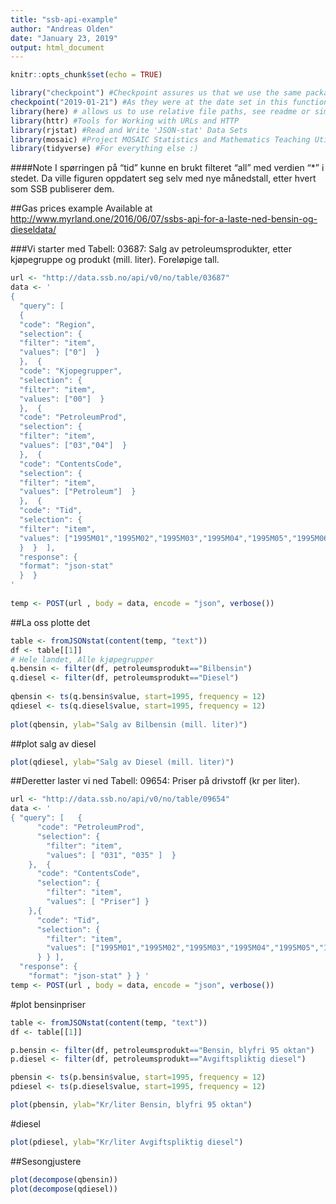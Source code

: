 ```yaml
---
title: "ssb-api-example"
author: "Andreas Olden"
date: "January 23, 2019"
output: html_document
---
```


```r
knitr::opts_chunk$set(echo = TRUE)
```

```r
library("checkpoint") #Checkpoint assures us that we use the same package versions
checkpoint("2019-01-21") #As they were at the date set in this function. i.e "2019-01-21"
library(here) # allows us to use relative file paths, see readme or simulations doc
library(httr) #Tools for Working with URLs and HTTP
library(rjstat) #Read and Write 'JSON-stat' Data Sets
library(mosaic) #Project MOSAIC Statistics and Mathematics Teaching Utilities
library(tidyverse) #For everything else :)

```

####Note
I spørringen på “tid” kunne en brukt filteret “all” med verdien “*” i stedet. Da ville figuren oppdatert seg selv med nye månedstall, etter hvert som SSB publiserer dem. 


##Gas prices example
Available at <http://www.myrland.one/2016/06/07/ssbs-api-for-a-laste-ned-bensin-og-dieseldata/>

###Vi starter med Tabell: 03687: Salg av petroleumsprodukter, etter kjøpegruppe og produkt (mill. liter). Foreløpige tall.

```r
url <- "http://data.ssb.no/api/v0/no/table/03687"
data <- '
{
  "query": [
  {
  "code": "Region",
  "selection": {
  "filter": "item",
  "values": ["0"]  } 
  },  {
  "code": "Kjopegrupper",
  "selection": {
  "filter": "item",
  "values": ["00"]  }
  },  {
  "code": "PetroleumProd",
  "selection": {
  "filter": "item",
  "values": ["03","04"]  }
  },  {
  "code": "ContentsCode",
  "selection": {
  "filter": "item",
  "values": ["Petroleum"]  }
  },  {
  "code": "Tid",
  "selection": {
  "filter": "item",
  "values": ["1995M01","1995M02","1995M03","1995M04","1995M05","1995M06","1995M07","1995M08","1995M09","1995M10","1995M11","1995M12","1996M01","1996M02","1996M03","1996M04","1996M05","1996M06","1996M07","1996M08","1996M09","1996M10","1996M11","1996M12","1997M01","1997M02","1997M03","1997M04","1997M05","1997M06","1997M07","1997M08","1997M09","1997M10","1997M11","1997M12","1998M01","1998M02","1998M03","1998M04","1998M05","1998M06","1998M07","1998M08","1998M09","1998M10","1998M11","1998M12","1999M01","1999M02","1999M03","1999M04","1999M05","1999M06","1999M07","1999M08","1999M09","1999M10","1999M11","1999M12","2000M01","2000M02","2000M03","2000M04","2000M05","2000M06","2000M07","2000M08","2000M09","2000M10","2000M11","2000M12","2001M01","2001M02","2001M03","2001M04","2001M05","2001M06","2001M07","2001M08","2001M09","2001M10","2001M11","2001M12","2002M01","2002M02","2002M03","2002M04","2002M05","2002M06","2002M07","2002M08","2002M09","2002M10","2002M11","2002M12","2003M01","2003M02","2003M03","2003M04","2003M05","2003M06","2003M07","2003M08","2003M09","2003M10","2003M11","2003M12","2004M01","2004M02","2004M03","2004M04","2004M05","2004M06","2004M07","2004M08","2004M09","2004M10","2004M11","2004M12","2005M01","2005M02","2005M03","2005M04","2005M05","2005M06","2005M07","2005M08","2005M09","2005M10","2005M11","2005M12","2006M01","2006M02","2006M03","2006M04","2006M05","2006M06","2006M07","2006M08","2006M09","2006M10","2006M11","2006M12","2007M01","2007M02","2007M03","2007M04","2007M05","2007M06","2007M07","2007M08","2007M09","2007M10","2007M11","2007M12","2008M01","2008M02","2008M03","2008M04","2008M05","2008M06","2008M07","2008M08","2008M09","2008M10","2008M11","2008M12","2009M01","2009M02","2009M03","2009M04","2009M05","2009M06","2009M07","2009M08","2009M09","2009M10","2009M11","2009M12","2010M01","2010M02","2010M03","2010M04","2010M05","2010M06","2010M07","2010M08","2010M09","2010M10","2010M11","2010M12","2011M01","2011M02","2011M03","2011M04","2011M05","2011M06","2011M07","2011M08","2011M09","2011M10","2011M11","2011M12","2012M01","2012M02","2012M03","2012M04","2012M05","2012M06","2012M07","2012M08","2012M09","2012M10","2012M11","2012M12","2013M01","2013M02","2013M03","2013M04","2013M05","2013M06","2013M07","2013M08","2013M09","2013M10","2013M11","2013M12","2014M01","2014M02","2014M03","2014M04","2014M05","2014M06","2014M07","2014M08","2014M09","2014M10","2014M11","2014M12","2015M01","2015M02","2015M03","2015M04","2015M05","2015M06","2015M07","2015M08","2015M09","2015M10","2015M11","2015M12","2016M01","2016M02","2016M03","2016M04"]
  }  }  ],
  "response": {
  "format": "json-stat"
  }  }
'
 
temp <- POST(url , body = data, encode = "json", verbose())
```

##La oss plotte det

```r
table <- fromJSONstat(content(temp, "text"))
df <- table[[1]]
# Hele landet, Alle kjøpegrupper
q.bensin <- filter(df, petroleumsprodukt=="Bilbensin")
q.diesel <- filter(df, petroleumsprodukt=="Diesel")
 
qbensin <- ts(q.bensin$value, start=1995, frequency = 12)
qdiesel <- ts(q.diesel$value, start=1995, frequency = 12)
 
plot(qbensin, ylab="Salg av Bilbensin (mill. liter)")
```

##plot salg av diesel
```r
plot(qdiesel, ylab="Salg av Diesel (mill. liter)")
```

##Deretter laster vi ned Tabell: 09654: Priser på drivstoff (kr per liter).

```r
url <- "http://data.ssb.no/api/v0/no/table/09654"
data <- '
{ "query": [   {
      "code": "PetroleumProd",
      "selection": {
        "filter": "item",
        "values": [ "031", "035" ]  }
    },  {
      "code": "ContentsCode",
      "selection": {
        "filter": "item",
        "values": [ "Priser"] }
    },{
      "code": "Tid",
      "selection": {
        "filter": "item",
        "values": ["1995M01","1995M02","1995M03","1995M04","1995M05","1995M06","1995M07","1995M08","1995M09","1995M10","1995M11","1995M12","1996M01","1996M02","1996M03","1996M04","1996M05","1996M06","1996M07","1996M08","1996M09","1996M10","1996M11","1996M12","1997M01","1997M02","1997M03","1997M04","1997M05","1997M06","1997M07","1997M08","1997M09","1997M10","1997M11","1997M12","1998M01","1998M02","1998M03","1998M04","1998M05","1998M06","1998M07","1998M08","1998M09","1998M10","1998M11","1998M12","1999M01","1999M02","1999M03","1999M04","1999M05","1999M06","1999M07","1999M08","1999M09","1999M10","1999M11","1999M12","2000M01","2000M02","2000M03","2000M04","2000M05","2000M06","2000M07","2000M08","2000M09","2000M10","2000M11","2000M12","2001M01","2001M02","2001M03","2001M04","2001M05","2001M06","2001M07","2001M08","2001M09","2001M10","2001M11","2001M12","2002M01","2002M02","2002M03","2002M04","2002M05","2002M06","2002M07","2002M08","2002M09","2002M10","2002M11","2002M12","2003M01","2003M02","2003M03","2003M04","2003M05","2003M06","2003M07","2003M08","2003M09","2003M10","2003M11","2003M12","2004M01","2004M02","2004M03","2004M04","2004M05","2004M06","2004M07","2004M08","2004M09","2004M10","2004M11","2004M12","2005M01","2005M02","2005M03","2005M04","2005M05","2005M06","2005M07","2005M08","2005M09","2005M10","2005M11","2005M12","2006M01","2006M02","2006M03","2006M04","2006M05","2006M06","2006M07","2006M08","2006M09","2006M10","2006M11","2006M12","2007M01","2007M02","2007M03","2007M04","2007M05","2007M06","2007M07","2007M08","2007M09","2007M10","2007M11","2007M12","2008M01","2008M02","2008M03","2008M04","2008M05","2008M06","2008M07","2008M08","2008M09","2008M10","2008M11","2008M12","2009M01","2009M02","2009M03","2009M04","2009M05","2009M06","2009M07","2009M08","2009M09","2009M10","2009M11","2009M12","2010M01","2010M02","2010M03","2010M04","2010M05","2010M06","2010M07","2010M08","2010M09","2010M10","2010M11","2010M12","2011M01","2011M02","2011M03","2011M04","2011M05","2011M06","2011M07","2011M08","2011M09","2011M10","2011M11","2011M12","2012M01","2012M02","2012M03","2012M04","2012M05","2012M06","2012M07","2012M08","2012M09","2012M10","2012M11","2012M12","2013M01","2013M02","2013M03","2013M04","2013M05","2013M06","2013M07","2013M08","2013M09","2013M10","2013M11","2013M12","2014M01","2014M02","2014M03","2014M04","2014M05","2014M06","2014M07","2014M08","2014M09","2014M10","2014M11","2014M12","2015M01","2015M02","2015M03","2015M04","2015M05","2015M06","2015M07","2015M08","2015M09","2015M10","2015M11","2015M12","2016M01","2016M02","2016M03","2016M04"]
      } } ],
  "response": {
    "format": "json-stat" } } '
temp <- POST(url , body = data, encode = "json", verbose())
```

#plot bensinpriser 

```r
table <- fromJSONstat(content(temp, "text"))
df <- table[[1]]

p.bensin <- filter(df, petroleumsprodukt=="Bensin, blyfri 95 oktan")
p.diesel <- filter(df, petroleumsprodukt=="Avgiftspliktig diesel")

pbensin <- ts(p.bensin$value, start=1995, frequency = 12)
pdiesel <- ts(p.diesel$value, start=1995, frequency = 12)

plot(pbensin, ylab="Kr/liter Bensin, blyfri 95 oktan")
```


#diesel

```r
plot(pdiesel, ylab="Kr/liter Avgiftspliktig diesel")
```


##Sesongjustere

```r
plot(decompose(qbensin))
plot(decompose(qdiesel))
```










